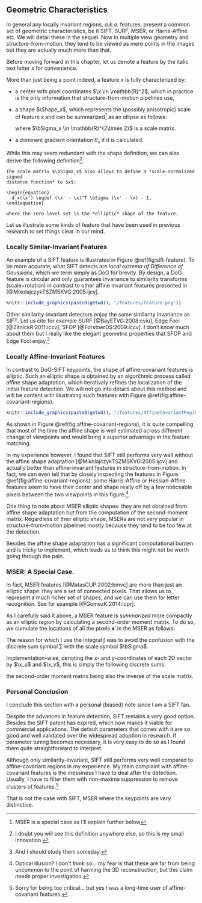 ## Geometric Characteristics

In general any locally invariant regions, *a.k.a.* features, present a common
set of geometric characteristics, be it SIFT, SURF, MSER, or Harris-Affine etc.
We will detail these in the sequel. Now in multiple view geometry and
structure-from-motion, they tend to be viewed as mere points in the images but
they are actually much more than that.

Before moving forward in this chapter, let us denote a feature by the italic
text letter $x$ for convenience.

More than just being a point indeed, a feature $x$ is fully characterized by:

- a center with pixel coordinates $\x \in \mathbb{R}^2$,
  which in practice is the only information that structure-from-motion pipelines
  use,

- a shape $\Shape_x$, which represents the (possibly anisotropic) scale of
  feature $x$ and can be summarized^[MSER is a special case as I'll explain
  further below] as an ellipse as follows:

  \begin{equation}
    \Shape_x \eqdef \left\{ \x' \in \mathbb{R}^2\ \left|\ (\x'-\x)^T \bSigma_x
  (\x'-\x) \leq 1 \right. \right\},
  \end{equation}

  where $\bSigma_x \in \mathbb{R}^{2\times 2}$ is a scale matrix.

- a dominant gradient orientation $\theta_x$ if it is calculated.

While this may seem redundant with the shape definition, we can also derive the
following definition^[I doubt you will see this definition anywhere else, so
this is my small innovation.].

:::puzzle
```definition
The scale matrix $\bSigma_x$ also allows to define a *scale-normalized signed
distance function* to $x$:

\begin{equation}
  d_x(\x') \eqdef (\x' - \x)^T \bSigma (\x' - \x) - 1,
\end{equation}

where the zero level set is the *elliptic* shape of the feature.
```
:::

Let us illustrate some kinds of feature that have been used in previous research
to set things clear in our mind.

### Locally Similar-Invariant Features

An example of a SIFT feature is illustrated in Figure \@ref(fig:sift-feature).
To be more accurate, what SIFT detects are *local extrema of Difference of
Gaussians*, which we term simply as DoG for brevity. By design, a DoG feature is
circular and only guarantees invariance to similarity transforms
(scale+rotation) in contrast to other affine invariant features presented in
[@MikolajczykTSZMSKVG:2005:ijcv].

```r

knitr::include_graphics(paste0(getwd(), "/features/feature.png"))
```

Other similarity-invariant detectors enjoy the same similarity invariance as
SIFT. Let us cite for example SURF [@BayETVG:2008:cviu], Edge Foci
[@ZitnickR:2011:iccv], SFOP [@ForstnerDS:2009:iccv]. I don't know much about
them but I really like the elegant geometric properties that SFOP and Edge Foci
enjoy.^[And I should study them someday.]

### Locally Affine-Invariant Features

In contrast to DoG-SIFT keypoints, the shape of affine-covariant features is
elliptic. Such an elliptic shape is obtained by an algorithmic process called
affine shape adaptation, which iteratively refines the localization of the
initial feature detection. We will not go into details about this method and
will be content with illustrating such features with Figure
\@ref(fig:affine-covariant-regions).

```r

knitr::include_graphics(paste0(getwd(), "/features/AffineCovariantRegions.png"))
```

As shown in Figure \@ref(fig:affine-covariant-regions), it is quite compelling
that most of the time the affine shape is well estimated across different change
of viewpoints and would bring a superior advantage in the feature matching.

In my experience however, I found that SIFT still performs very well without the
affine shape adaptation [@MikolajczykTSZMSKVG:2005:ijcv] and actually better
than affine-invariant features in structure-from-motion. In fact, we can even
tell that by closely inspecting the features in Figure
\@ref(fig:affine-covariant-regions): some Harris-Affine or Hessian-Affine
features seem to have their center and shape really off by a few noticeable
pixels between the two viewpoints in this figure.^[Optical illusion? I don't
think so... my fear is that these are far from being uncommon to the point of
harming the 3D reconstruction, but this claim needs proper investigation.].

One thing to note about MSER elliptic shapes: they are not obtained from affine
shape adaptation but from the computation of the second-moment matrix.
Regardless of their elliptic shape, MSERs are not very popular in
structure-from-motion pipelines mostly because they tend to be too few at the
detection.

Besides the affine shape adaptation has a significant computational burden and
is tricky to implement, which leads us to think this might not be worth going
through the pain.


### MSER: A Special Case.

In fact, MSER features [@MatasCUP:2002:bmvc] are more than just an elliptic
shape: they are a set of connected pixels. That allows us to represent a much
richer set of shapes, and we can use them for letter recognition. See for
example [@GomezK:2014:icpr].

As I carefully said it above, a MSER feature is *summarized* more compactly as
an elliptic region by calculating a second-order moment matrix. To do so, we
cumulate the locations of all the pixels $\mathbf{x}'$ in the MSER as follows:

\begin{equation}
  \bSigma_x^{-1} = \frac{1}{\mathrm{area}(x)}
  \displaystyle \int (\x' - \x)(\x' - \x)^T \mathop{d}\x'
\end{equation}

The reason for which I use the integral $\int$ was to avoid the confusion with
the discrete sum symbol $\sum$ with the scale symbol $\bSigma$.

Implementation-wise, denoting the $x$- and $y$-coordinates of each 2D vector by
$\x_u$ and $\x_v$, this is simply the following discrete sums:

\begin{equation}
  \bSigma_x^{-1} = \frac{1}{\mathrm{area}(x)}
  \begin{bmatrix}
    \displaystyle \sum_{\mathbf{x}'} (\mathbf{x}'_u - \mathbf{x}_u)^2 &
    %
    \displaystyle \sum_{\mathbf{x}'}
      (\mathbf{x}'_u - \mathbf{x}_u)(\mathbf{x}'_v - \mathbf{x}_v) \\
    %
    \displaystyle \sum_{\mathbf{x}'}
      (\mathbf{x}'_u - \mathbf{x}_u)(\mathbf{x}'_v - \mathbf{x}_v) &
    %
    \displaystyle \sum_{\mathbf{x}'} (\mathbf{x}'_v - \mathbf{x}_v)^2
  \end{bmatrix},
\end{equation}

the second-order moment matrix being also the inverse of the scale matrix.

### Personal Conclusion

I conclude this section with a personal (biased) note since I am a SIFT fan.

Despite the advances in feature detection, SIFT remains a very good option.
Besides the SIFT patent has expired, which now makes it viable for commercial
applications. The default parameters that comes with it are so good and well
validated over the widespread adoption in research. If parameter tuning becomes
necessary, it is very easy to do so as I found them quite straightforward to
interpret.

Although only similarity-invariant, SIFT still performs very well compared to
affine-covariant regions in my experience. My main complaint with
affine-covariant features is the messiness I have to deal after the detection.
Usually, I have to filter them with non-maxima suppression to remove clusters of
features.^[Sorry for being too critical... but yes I was a long-time user of
affine-covariant features.]

That is not the case with SIFT, MSER where the keypoints are very distinctive.
